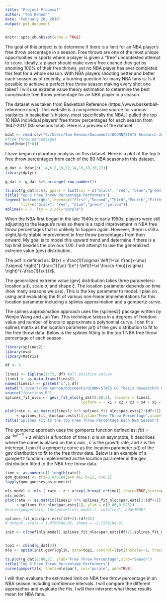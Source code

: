 ---
title: "Project Proposal"
author: "Tom Kennon"
date: "February 20, 2018"
output: pdf_document
---

```{r setup, include=FALSE}
knitr::opts_chunk$set(echo = TRUE)
```


The goal of this project is to determine if there is a limit for an NBA player's free throw percentage in a season.  Free throws are one of the most unique opportunities in sports where a player is given a "free" uncontested attempt to score.  Ideally, a player should make every free chance they get by shooting 100% of their free throws, yet no NBA player has ever completed this feat for a whole season.  With NBA players shooting better and better each season as of recently,  a burning question for many NBA fans is: Is it possible to achieve a perfect free throw season making every shot one takes?  I will use extreme value theory estimation to determine the best conceivable free throw percentage for an NBA player in a season.

The dataset was taken from Basketball Reference (https://www.basketball-reference.com/).  This website is a comprehensive source for various statistics in basketball's history, most specifically the NBA.  I pulled the top 10 NBA individual players' free throw percentages for each season from 1947-2017 (80 seasons total).   Here is a preview of the dataset:

```{r data, echo=FALSE}
bdat <- read.csv("C:/Users/Tom Kennon/Documents/UCONN/STATS Research Jun Yan/ft10.csv",header=TRUE, sep=",")
#free throw percentages
head(bdat[1:8])
```

I have begun exploratory analysis on this dataset.  Here is a plot of the top 5 free throw percentages from each of the 80 NBA seasons in this dataset.


```{r dplyr, echo=FALSE,include=FALSE}
g_dat <- bdat[c(1,4,6,8,10,12,14,16,18,20,22)]
library(dplyr)
```

```{r tsplot, echo=FALSE}
g_dat <- g_dat %>% arrange(-row_number())

ts.plot(g_dat[2:6], gpars = list(col = c("black", "red", "blue","green","yellow")),ylab="Free Throw Percentage",xlab="Season")
title("Top 5 Free Throw Percentage Performers")
legend("bottomright",legend=c("First","Second","Third","Fourth","Fifth"),
       fill=c("black", "red", "blue","green","yellow"))
abline(v = 7, lty = 2,col="purple")
```

When the NBA first began in the late 1940s to early 1950s, players were still adjusting to the league's rules so there is a rapid improvement in NBA free throw percentages that is unlikely to happen again.  However, there is still a slight,fairly stable improvement in free throw percentages from then onward.  My goal is to model this upward trend and determine if there is a top limit besides the obvious 1.00.  I will attempt to use the generalized extreme value (gev) distribution.

The pdf is defined as:
$f(x) =  \frac{1}{\sigma} \left(1+\xi \frac{x-\mu}{\sigma} \right)^{-\frac{1}{\xi}-1}e^{-\left(1+\xi \frac{x-\mu}{\sigma} \right)^{-\frac{1}{\xi}}}$.

The generalized extreme value (gev) distribution takes three parameters: location $\mu(t)$, scale $\sigma$, and shape $\xi$.  The location parameter depends on time (how many seasons we use).  This is the key parameter to model.  I plan on using and evaluating the fit of various non-linear implementations for this location parameter including a splines approximation and a gompertz curve.


The splines approximation approach uses the {splines2} package written by Wenjie Wang and Jun Yan.  This technique takess in a degrees of freedom value and number of knots to approximate a polynomial curve.  I can fit a splines matrix as the location parameter $\mu(t)$ of the gev distribution to fit to the free throw data.  Below is the splines fitting to the top 1 NBA free throw percentage of each season.

```{r splines, echo=FALSE}
library(splines2)
library(eva)
library(Matrix)

df <- 6

lines1 <- iSpline(1:73, df) #all positive values
lines1 <- as.data.frame(lines1)
names(lines1) <- paste0("x",1:df)
setwd("C:/Users/Tom Kennon/Documents/UCONN/STATS UG Thesis Research/R Code")
source("functions.R")
splines_fit_nloc <- gevr_fit_nloc(g_dat[8:80,2], locvars = lines1,
                                  locform = ~ x1 + x2 + x3 + x4 + x5 + x6)

plot(rate <- as.matrix(lines1) %*% splines_fit_nloc$par.ests[2:(df+1)]
     + splines_fit_nloc$par.ests[1],ylab="Free Throw Percentage",xlab="Season")
title("Splines Fit to the Top Free Throw Percentage Each NBA Season")
```




The gompertz approach uses the gompertz function defined as:
$f(t)= ae^{-be^{(-ct)}} + z$ which is a function of time $t$.  $a$ is an asymptote, $b$ describes where the curve is placed on the x axis , $c$ is the growth rate, and z is the intercept.  I can fit a gompertz curve as the location parameter $\mu(t)$ of the gev distribution to fit to the free throw data.  Below is an example of a gompertz function implemented as the location parameter in the gev distribution fitted to the NBA free throw data.

```{r gom, echo=FALSE,include=FALSE}
time <- as.numeric(1:length(rate))
gom_guesses <- c(z=0.876104,a=0.46, b=12, c=0.1)
lapply(gom_guesses,as.numeric)

nls_model <- nls ( rate ~ z + a*exp(-b*exp(-c*time)),trace=TRUE,start=gom_guesses)
nls_model
plot(rate <- as.matrix(lines1) %*% splines_fit_nloc$par.ests[2:(df+1)]
     + splines_fit_nloc$par.ests[1], ylim = c(0.86,0.925))
#curve(gompertz(x, theta=coef(nls_model)), col="red", add=TRUE)

splines_fit_nloc$par.ests[(df+2):(df+3)]
# Output: scale = 1.979034e-02, shape = -2.725918e-01

init <- c(coef(nls_model),splines_fit_nloc$par.ests[df+2],splines_fit_nloc$par.ests[df+3])


top1 <- cbind(g_dat[2])
mle <- optim(init,gevrloglik, data=top1, control=list(fnscale=-1, trace=TRUE, maxit=999))
```

```{r gompertz, echo=FALSE}
ts.plot(g_dat[8:80,2], ylab="Free Throw Percentage",xlab="Season")
title("Top 5 Free Throw Percentage Performers")
curve(gompertz(x, theta=mle$par), col="purple", add=TRUE)
```


I will then evaluate the estimated limit on NBA free throw percentage in an NBA season including confidence intervals.  I will compare the different approaches and evaluate the fits.  I will then interpret what these results mean for NBA fans.
